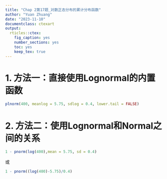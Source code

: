 ```yaml
---
title: "Chap 2第17题_对数正态分布的累计分布函数"
author: "Yuan Zhuang"
date: "2023-11-10"
documentclass: ctexart
output:
  rticles::ctex:
    fig_caption: yes
    number_sections: yes
    toc: yes
    keep_tex: true
---
```

# 1. 方法一：直接使用Lognormal的内置函数
```r
plnorm(400, meanlog = 5.75, sdlog = 0.4, lower.tail = FALSE)
```

# 2. 方法二：使用Lognormal和Normal之间的关系

```r
1 - pnorm(log(400),mean = 5.75, sd = 0.4)
```

或

```r
1 - pnorm((log(400)-5.75)/0.4)
```

